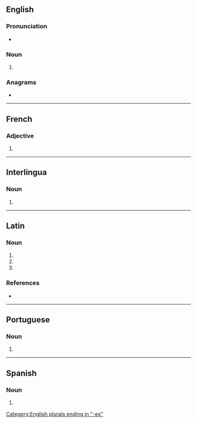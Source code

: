 ==English==

===Pronunciation===
* {{IPA|/ˈdʒɛn.tiːz/|/ˈdʒɛn.teɪz/|lang=en}}

===Noun===
{{head|en|noun form}}

# {{plural of|gens|lang=en}}

===Anagrams===
* {{anagrams|en|a=eegnst|Genest|genets|genset|tenges}}

[[Category:English plurals ending in "-es"]]

----

==French==

===Adjective===
{{head|fr|adjective form}}

# {{feminine plural of|gent|lang=fr}}

----

==Interlingua==

===Noun===
{{head|ia|noun plural form}}

# {{plural of|gente|lang=ia}}

----

==Latin==

===Noun===
{{la-noun-form|gentēs}}

# {{inflection of|gēns||nom|p|lang=la}}
# {{inflection of|gēns||acc|p|lang=la}}
# {{inflection of|gēns||voc|p|lang=la}}

===References===
* {{R:du Cange}}

----

==Portuguese==

===Noun===
{{head|pt|noun form}}

# {{pt-noun form of|gente|onlyf|pl}}

----

==Spanish==

===Noun===
{{head|es|noun form}}

# {{plural of|gente|lang=es}}